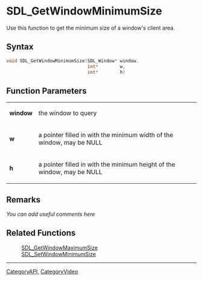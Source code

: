 
<!-- #*^*^*^*^*See http://wiki.libsdl.org/moin.cgi/SGFunctions for details on editing this page*^*^*^*^* -->


= SDL_GetWindowMinimumSize =
Use this function to get the minimum size of a window's client area.




== Syntax ==
<syntaxhighlight lang='c++'>
void SDL_GetWindowMinimumSize(SDL_Window* window,
                              int*        w,
                              int*        h)
</syntaxhighlight>


== Function Parameters ==
{|
|'''window'''
|the window to query
|-
|'''w'''
|a pointer filled in with the minimum width of the window, may be NULL
|-
|'''h'''
|a pointer filled in with the minimum height of the window, may be NULL
|}



== Remarks ==
''You can add useful comments here''


== Related Functions ==
:[[SDL_GetWindowMaximumSize]]
:[[SDL_SetWindowMinimumSize]]

----
[[CategoryAPI]], [[CategoryVideo]]
<!-- #See the Style Guide for instructions on editing the footer. -->

